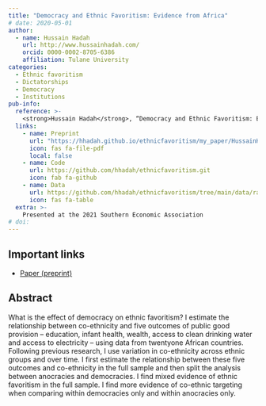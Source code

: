 ```yaml
---
title: "Democracy and Ethnic Favoritism: Evidence from Africa"
# date: 2020-05-01
author:
  - name: Hussain Hadah
    url: http://www.hussainhadah.com/
    orcid: 0000-0002-8705-6386
    affiliation: Tulane University
categories: 
  - Ethnic favoritism
  - Dictatorships
  - Democracy
  - Institutions
pub-info:
  reference: >-
    <strong>Hussain Hadah</strong>, “Democracy and Ethnic Favoritism: Evidence from Africa,” <em>Under Review</em>
  links:
    - name: Preprint
      url: "https://hhadah.github.io/ethnicfavoritism/my_paper/HussainHadahEthFav.pdf"
      icon: fas fa-file-pdf
      local: false
    - name: Code
      url: https://github.com/hhadah/ethnicfavoritism.git
      icon: fab fa-github
    - name: Data
      url: https://github.com/hhadah/ethnicfavoritism/tree/main/data/raw
      icon: fas fa-table
  extra: >-
    Presented at the 2021 Southern Economic Association
# doi: 
---
```


## Important links

- [Paper (preprint)](https://hhadah.github.io/ethnicfavoritism/my_paper/HussainHadahEthFav.pdf)

## Abstract

What is the effect of democracy on ethnic favoritism? I estimate the relationship between co-ethnicity and five outcomes of public good provision – education, infant health,
wealth, access to clean drinking water and access to electricity – using data from twentyone African countries. Following previous research, I use variation in co-ethnicity across
ethnic groups and over time. I first estimate the relationship between these five outcomes and co-ethnicity in the full sample and then split the analysis between anocracies and democracies. I find mixed evidence of ethnic favoritism in the full sample. I find more evidence of co-ethnic targeting when comparing within democracies only and
within anocracies only.
